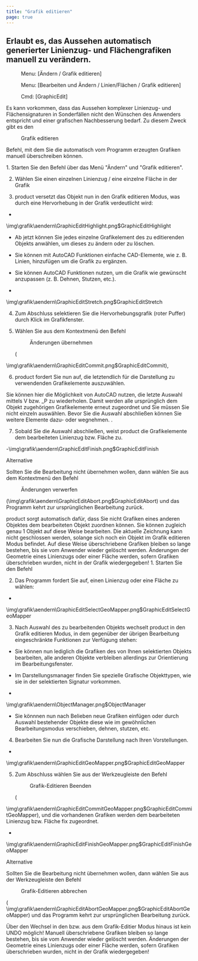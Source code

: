 ```yaml
---
title: "Grafik editieren"
page: true
---
```

## Erlaubt es, das Aussehen automatisch generierter Linienzug- und Fl&#228;chengrafiken manuell zu ver&#228;ndern.

<GeoMapper> <Menu> Menu: [Ändern / Grafik editieren] </Menu> </GeoMapper>
<GeoDesigner> <Menu> Menu: [Bearbeiten und Ändern / Linien/Flächen / Grafik editieren] </Menu> 
 <Menu> Cmd: [GraphicEdit] </Menu> </GeoDesigner>


Es kann vorkommen, dass das Aussehen komplexer Linienzug- und Fl&#228;chensignaturen in Sonderf&#228;llen nicht den W&#252;nschen des Anwenders entspricht und einer grafischen Nachbesserung bedarf.
Zu diesem Zweck gibt es den  <Menu>Grafik editieren</Menu>  Befehl, mit dem Sie die automatisch vom Programm erzeugten Grafiken manuell &#252;berschreiben k&#246;nnen.

<GeoDesigner>
1. Starten Sie den Befehl &#252;ber das Men&#252; &quot;&#196;ndern&quot; und &quot;Grafik editieren&quot;.


2.  W&#228;hlen Sie einen einzelnen Linienzug / eine einzelne Fl&#228;che in der Grafik


3. <Placeholder>product</Placeholder> versetzt das Objekt nun in den <Italic> Grafik editieren </Italic>  Modus, was durch eine Hervorhebung in der Grafik verdeutlicht wird:


- 
<Image>\img\grafik\aendern\GraphicEditHighlight.png$GraphicEditHighlight</Image>
-  Ab jetzt k&#246;nnen Sie jedes einzelne Grafikelement des zu editierenden Objekts anw&#228;hlen, um dieses zu &#228;ndern oder zu l&#246;schen.


-  Sie k&#246;nnen mit <Italic> AutoCAD </Italic>  Funktionen einfache CAD-Elemente, wie z. B. Linien, hinzuf&#252;gen um die Grafik zu erg&#228;nzen.


-  Sie k&#246;nnen <Italic> AutoCAD </Italic>  Funktionen nutzen, um die Grafik wie gew&#252;nscht anzupassen (z. B. Dehnen, Stutzen, etc.).


- 
<Image>\img\grafik\aendern\GraphicEditStretch.png$GraphicEditStretch</Image>


4.  Zum Abschluss selektieren Sie die <Italic> Hervorhebungsgrafik </Italic>  (roter Puffer) durch Klick im Grafikfenster.


5.  W&#228;hlen Sie aus dem Kontextmen&#252; den Befehl <Menu>Änderungen übernehmen</Menu>  (


<Image>\img\grafik\aendern\GraphicEditCommit.png$GraphicEditCommit</Image>),


6. <Placeholder>product</Placeholder> fordert Sie nun auf, die letztendlich f&#252;r die Darstellung zu verwendenden Grafikelemente auszuw&#228;hlen.



<Success>
Sie k&#246;nnen hier die M&#246;glichkeit von 
 <Italic> AutoCAD
 </Italic>  nutzen, die letzte Auswahl mittels 
 <Border>V</Border>  bzw. 
 <Border>_P</Border>  zu wiederholen. Damit werden alle urspr&#252;nglich dem Objekt zugeh&#246;rigen Grafikelemente erneut zugeordnet und Sie m&#252;ssen Sie nicht einzeln ausw&#228;hlen. Bevor Sie die Auswahl abschlie&#223;en k&#246;nnen Sie weitere Elemente dazu- oder wegnehmen.

</Success>
.

7.  Sobald Sie die Auswahl abschlie&#223;en, weist <Placeholder>product</Placeholder> die Grafikelemente dem bearbeiteten Linienzug bzw. Fl&#228;che zu.

-<Image>\img\grafik\aendern\GraphicEditFinish.png$GraphicEditFinish</Image>




Alternative

Sollten Sie die Bearbeitung nicht &#252;bernehmen wollen, dann w&#228;hlen Sie aus dem Kontextmen&#252; den Befehl  <Menu>Änderungen verwerfen</Menu>   (<Image>\img\grafik\aendern\GraphicEditAbort.png$GraphicEditAbort</Image>) und das Programm kehrt zur urspr&#252;nglichen Bearbeitung zur&#252;ck.

<Success>
  <Placeholder>product</Placeholder> sorgt automatisch daf&#252;r, dass Sie nicht Grafiken eines anderen Objektes dem bearbeiteten Objekt zuordnen k&#246;nnen.
</Success>

<Warning>
Sie k&#246;nnen zugleich genau 1 Objekt auf diese Weise bearbeiten.
</Warning>

<Warning>
Die aktuelle Zeichnung kann nicht geschlossen werden, solange sich noch ein Objekt im  <Italic> Grafik editieren </Italic>  Modus befindet.
</Warning>

<Warning>
Auf diese Weise &#252;berschriebene Grafiken bleiben so lange bestehen, bis sie vom Anwender wieder gel&#246;scht werden. &#196;nderungen der Geometrie eines Linienzugs oder einer Fl&#228;che werden, sofern Grafiken &#252;berschrieben wurden, nicht in der Grafik wiedergegeben!
</Warning>

</GeoDesigner>
<GeoMapper>
1. Starten Sie den Befehl


2. Das Programm fordert Sie auf, einen Linienzug oder eine Fl&#228;che zu w&#228;hlen:


- 
<Image>\img\grafik\aendern\GraphicEditSelectGeoMapper.png$GraphicEditSelectGeoMapper</Image>


3. Nach Auswahl des zu bearbeitenden Objekts wechselt <Placeholder>product</Placeholder> in den <Italic> Grafik editieren </Italic>  Modus, in dem gegen&#252;ber der &#252;brigen Bearbeitung eingeschr&#228;nkte Funktionen zur Verf&#252;gung stehen:


- Sie k&#246;nnen nun lediglich die Grafiken des von Ihnen selektierten Objekts bearbeiten, alle anderen Objekte verbleiben allerdings zur Orientierung im Bearbeitungsfenster.


- Im Darstellungsmanager finden Sie spezielle Grafische Objekttypen, wie sie in der selektierten Signatur vorkommen.


- 
<Image>\img\grafik\aendern\ObjectManager.png$ObjectManager</Image>
- Sie k&#246;nnnen nun nach Belieben neue Grafiken einf&#252;gen oder durch Auswahl bestehender Objekte diese wie im gew&#246;hnlichen Bearbeitungsmodus verschieben, dehnen, stutzen, etc.




4. Bearbeiten Sie nun die Grafische Darstellung nach Ihren Vorstellungen.


- 
<Image>\img\grafik\aendern\GraphicEditGeoMapper.png$GraphicEditGeoMapper</Image>


5. Zum Abschluss w&#228;hlen Sie aus der Werkzeugleiste den Befehl <Menu>Grafik-Editieren Beenden</Menu>  (


<Image>\img\grafik\aendern\GraphicEditCommitGeoMapper.png$GraphicEditCommitGeoMapper</Image>), und die vorhandenen Grafiken werden dem bearbeiteten Linienzug bzw. Fl&#228;che fix zugeordnet.


- 
<Image>\img\grafik\aendern\GraphicEditFinishGeoMapper.png$GraphicEditFinishGeoMapper</Image>




Alternative

Sollten Sie die Bearbeitung nicht &#252;bernehmen wollen, dann w&#228;hlen Sie aus der Werkzeugleiste den Befehl  <Menu>Grafik-Editieren abbrechen</Menu> (
<Image>\img\grafik\aendern\GraphicEditAbortGeoMapper.png$GraphicEditAbortGeoMapper</Image>) und das Programm kehrt zur urspr&#252;nglichen Bearbeitung zur&#252;ck.

<Warning>
&#220;ber den Wechsel in den bzw. aus dem Grafik-Editier Modus hinaus ist kein UNDO m&#246;glich!
</Warning>

<Warning>
Manuell &#252;berschriebene Grafiken bleiben so lange bestehen, bis sie vom Anwender wieder gel&#246;scht werden. &#196;nderungen der Geometrie eines Linienzugs oder einer Fl&#228;che werden, sofern Grafiken &#252;berschrieben wurden, nicht in der Grafik wiedergegeben!
</Warning>

</GeoMapper>
